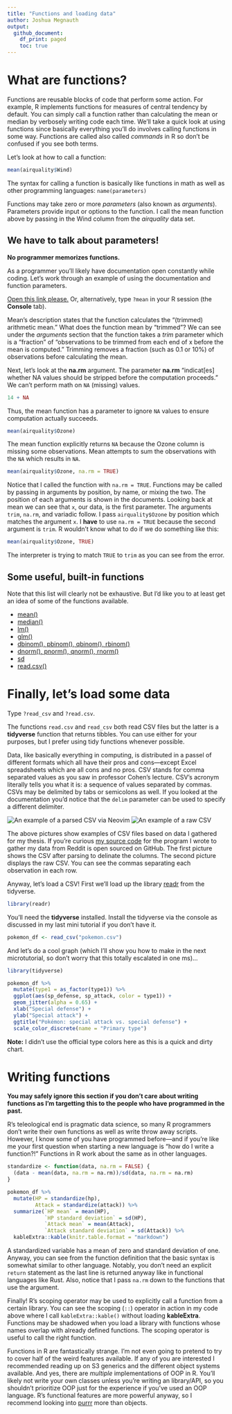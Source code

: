 ```yaml
---
title: "Functions and loading data"
author: Joshua Megnauth
output:
  github_document:
    df_print: paged
    toc: true
---
```

# What are functions?

Functions are reusable blocks of code that perform some action. For example, R implements functions for measures of central tendency by default. You can simply call a function rather than calculating the mean or median by verbosely writing code each time. We'll take a quick look at using functions since basically everything you'll do involves calling functions in some way. Functions are called also called _commands_ in R so don't be confused if you see both terms.

Let's look at how to call a function:

```r
mean(airquality$Wind)
```

The syntax for calling a function is basically like functions in math as well as other programming languages: `name(parameters)`

Functions may take zero or more _parameters_ (also known as _arguments_). Parameters provide input or options to the function. I call the mean function above by passing in the Wind column from the _airquality_ data set.

## We have to talk about parameters!

**No programmer memorizes functions.**

As a programmer you'll likely have documentation open constantly while coding. Let's work through an example of using the documentation and function parameters.

[Open this link please.](https://www.rdocumentation.org/packages/base/versions/3.6.2/topics/mean) Or, alternatively, type `?mean` in your R session (the **Console** tab).

Mean's description states that the function calculates the "(trimmed) arithmetic mean." What does the function mean by "trimmed"? We can see under the _arguments_ section that the function takes a _trim_ parameter which is a "fraction" of "observations to be trimmed from each end of x before the mean is computed." Trimming removes a fraction (such as 0.1 or 10%) of observations before calculating the mean.

Next, let's look at the **na.rm** argument. The parameter **na.rm** "indicat[es] whether NA values should be stripped before the computation proceeds." We can't perform math on `NA` (missing) values.

```r
14 + NA
```

Thus, the mean function has a parameter to ignore `NA` values to ensure computation actually succeeds.

```r
mean(airquality$Ozone)
```

The mean function explicitly returns `NA` because the Ozone column is missing some observations. Mean attempts to sum the observations with the `NA` which results in `NA`.

```r
mean(airquality$Ozone, na.rm = TRUE)
```

Notice that I called the function with `na.rm = TRUE`. Functions may be called by passing in arguments by position, by name, or mixing the two. The position of each arguments is shown in the documents. Looking back at mean we can see that `x`, our data, is the first parameter. The arguments `trim`, `na.rm`, and variadic follow. I pass `airquality$Ozone` by position which matches the argument `x`. I **have** to use `na.rm = TRUE` because the second argument is `trim`. R wouldn't know what to do if we do something like this: 

```r
mean(airquality$Ozone, TRUE)
```

The interpreter is trying to match `TRUE` to `trim` as you can see from the error.

## Some useful, built-in functions

Note that this list will clearly not be exhaustive. But I'd like you to at least get an idea of some of the functions available.

* [mean()](https://www.rdocumentation.org/packages/base/versions/3.6.2/topics/mean)
* [median()](https://www.rdocumentation.org/packages/stats/versions/3.6.2/topics/median)
* [lm()](https://www.rdocumentation.org/packages/stats/versions/3.6.2/topics/lm)
* [glm()](https://www.rdocumentation.org/packages/stats/versions/3.6.2/topics/glm)
* [dbinom(), pbinom(), qbinom(), rbinom()](https://www.rdocumentation.org/packages/stats/versions/3.3/topics/Binomial)
* [dnorm(), pnorm(), qnorm(), rnorm()](https://www.rdocumentation.org/packages/stats/versions/3.6.2/topics/Normal)
* [sd](https://www.rdocumentation.org/packages/stats/versions/3.6.2/topics/sd)
* [read.csv()](https://www.rdocumentation.org/packages/utils/versions/3.6.2/topics/read.table)

# Finally, let's load some data
Type `?read_csv` and `?read.csv`.

The functions `read.csv` and `read_csv` both read CSV files but the latter is a **tidyverse** function that returns tibbles. You can use either for your purposes, but I prefer using tidy functions whenever possible.

Data, like basically everything in computing, is distributed in a passel of different formats which all have their pros and cons---except Excel spreadsheets which are all cons and no pros. CSV stands for comma separated values as you saw in professor Cohen's lecture. CSV's acronym literally tells you what it is: a sequence of values separated by commas. CSVs may be delimited by tabs or semicolons as well. If you looked at the documentation you'd notice that the `delim` parameter can be used to specify a different delimiter.

![An example of a parsed CSV via Neovim](assets/99_functions/csv_example_parsed.png)
![An example of a raw CSV](assets/99_functions/csv_example_raw.png)

The above pictures show examples of CSV files based on data I gathered for my thesis. If you're curious [my source code](https://github.com/joshuamegnauth54/thesis_gamer_scraper) for the program I wrote to gather my data from Reddit is open sourced on GitHub. The first picture shows the CSV after parsing to delinate the columns. The second picture displays the raw CSV. You can see the commas separating each observation in each row.

Anyway, let's load a CSV! First we'll load up the library [readr](https://readr.tidyverse.org/) from the tidyverse.

```r
library(readr)
```

You'll need the **tidyverse** installed. Install the tidyverse via the console as discussed in my last mini tutorial if you don't have it.

```r
pokemon_df <- read_csv("pokemon.csv")
```

And let's do a cool graph (which I'll show you how to make in the next microtutorial, so don't worry that this totally escalated in one ms)...

```r
library(tidyverse)

pokemon_df %>%
  mutate(type1 = as_factor(type1)) %>%
  ggplot(aes(sp_defense, sp_attack, color = type1)) +
  geom_jitter(alpha = 0.65) +
  xlab("Special defense") +
  ylab("Special attack") +
  ggtitle("Pokémon: special attack vs. special defense") +
  scale_color_discrete(name = "Primary type")
```

**Note:** I didn't use the official type colors here as this is a quick and dirty chart.

# Writing functions
**You may safely ignore this section if you don't care about writing functions as I'm targetting this to the people who have programmed in the past.**

R's teleological end is pragmatic data science, so many R programmers don't write their own functions as well as write throw away scripts. However, I know some of you have programmed before---and if you're like me your first question when starting a new language is "how do I write a function?!" Functions in R work about the same as in other languages.

```r
standardize <- function(data, na.rm = FALSE) {
  (data - mean(data, na.rm = na.rm))/sd(data, na.rm = na.rm)
}

pokemon_df %>%
  mutate(HP = standardize(hp),
         Attack = standardize(attack)) %>%
  summarize(`HP mean` = mean(HP),
            `HP standard deviation` = sd(HP),
            `Attack mean` = mean(Attack),
            `Attack standard deviation` = sd(Attack)) %>%
  kableExtra::kable(knitr.table.format = "markdown")
```

A standardized variable has a mean of zero and standard deviation of one. Anyway, you can see from the function definition that the basic syntax is somewhat similar to other language. Notably, you don't need an explicit `return` statement as the last line is returned anyway like in functional languages like Rust. Also, notice that I pass `na.rm` down to the functions that use the argument.

Finally! R's scoping operator may be used to explicitly call a function from a certain library. You can see the scoping (`::`) operator in action in my code above where I call `kableExtra::kable()` without loading **kableExtra**. Functions may be shadowed when you load a library with functions whose names overlap with already defined functions. The scoping operator is useful to call the right function.

Functions in R are fantastically strange. I'm not even going to pretend to try to cover half of the weird features available. If any of you are interested I recommended reading up on S3 generics and the different object systems available. And yes, there are _multiple_ implementations of OOP in R. You'll likely not write your own classes unless you're writing an library/API, so you shouldn't prioritize OOP just for the experience if you've used an OOP language. R's functional features are more powerful anyway, so I recommend looking into [purrr](https://purrr.tidyverse.org/) more than objects.
